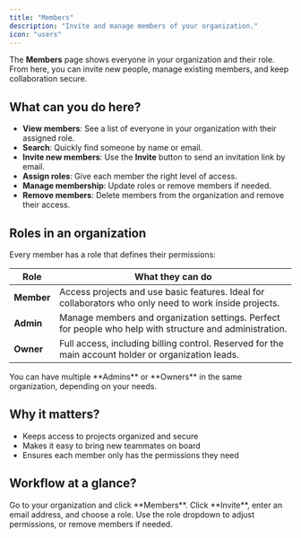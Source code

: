 ```yaml
---
title: "Members"
description: "Invite and manage members of your organization."
icon: "users"
---
```


The **Members** page shows everyone in your organization and their role. From here, you can invite new people, manage existing members, and keep collaboration secure.

## What can you do here?

- **View members**: See a list of everyone in your organization with their assigned role.  
- **Search**: Quickly find someone by name or email.  
- **Invite new members**: Use the **Invite** button to send an invitation link by email.  
- **Assign roles**: Give each member the right level of access.  
- **Manage membership**: Update roles or remove members if needed.  
- **Remove members**: Delete members from the organization and remove their access.  

## Roles in an organization

Every member has a role that defines their permissions:

| Role    | What they can do |
|---------|------------------|
| **Member** | Access projects and use basic features. Ideal for collaborators who only need to work inside projects. |
| **Admin**  | Manage members and organization settings. Perfect for people who help with structure and administration. |
| **Owner**  | Full access, including billing control. Reserved for the main account holder or organization leads. |

<Note>
    You can have multiple **Admins** or **Owners** in the same organization, depending on your needs.
</Note>

## Why it matters?

- Keeps access to projects organized and secure  
- Makes it easy to bring new teammates on board  
- Ensures each member only has the permissions they need  

## Workflow at a glance?

<Steps>
  <Step title="Open the Members page?">
    Go to your organization and click **Members**.
  </Step>
  <Step title="Invite new people?">
    Click **Invite**, enter an email address, and choose a role.
  </Step>
  <Step title="Manage existing members?">
    Use the role dropdown to adjust permissions, or remove members if needed.
  </Step>
</Steps>
